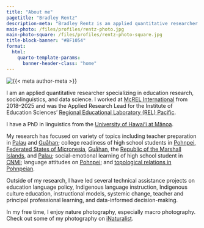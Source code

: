 ```yaml
---
title: "About me"
pagetitle: "Bradley Rentz"
description-meta: "Bradley Rentz is an applied quantitative researcher with a background in education research, linguistics, and data science."
main-photo: /files/profiles/rentz-photo.jpg
main-photo-square: /files/profiles/rentz-photo-square.jpg
title-block-banner: "#BF1054"
format:
  html:
    quarto-template-params:
      banner-header-class: "home"
---
```


::: {.grid}

::: {.g-col-12 .g-col-sm-4}

```{=html}
<div class="grid" style="--bs-columns: 5; row-gap: 0;">
  <div class="g-col-1 g-col-sm-0"></div>
  <div class="g-col-3 g-col-sm-5">
    <picture>
      <source media="(max-width: 576px)" srcset="{{< meta main-photo-square >}}">
      <source media="(min-width: 576px)" srcset="{{< meta main-photo >}}">
      <img class="img-fluid" src="{{< meta main-photo >}}" alt="{{< meta author-meta >}}">
    </picture>
  </div>
  <div class="g-col-1 g-col-sm-0"></div>
</div>
```

:::

::: {.g-col-12 .g-col-sm-8}

I am an applied quantitative researcher specializing in education research, sociolinguistics, and data science. I worked at [McREL International](https://mcrel.org) from 2018–2025 and was the Applied Research Lead for the Institute of Education Sciences' [Regional Educational Laboratory (REL) Pacific](https://ies.ed.gov/use-work/regional-educational-laboratories-rel/pacific). 

I have a PhD in linguistics from the [University of Hawaiʻi at Mānoa](https://manoa.hawaii.edu/linguistics/).

My research has focused on variety of topics including teacher preparation in [Palau](https://ies.ed.gov/use-work/resource-library/report/descriptive-study/teacher-certification-retention-and-recruitment-palau-understanding-graduation-patterns-teacher) and [Guåhan](https://ies.ed.gov/use-work/resource-library/report/descriptive-study/using-high-school-and-college-data-predict-teacher-candidates-performance-praxis-unibetsedat-guahan); college readiness of high school students in [Pohnpei, Federated States of Micronesia](https://ies.ed.gov/use-work/resource-library/report/descriptive-study/using-high-school-data-explore-early-college-success-pohnpei-federated-states-micronesia), [Guåhan](https://ies.ed.gov/use-work/resource-library/report/descriptive-study/using-high-school-data-predict-college-readiness-and-early-college-success-guahan-guam), the [Republic of the Marshall Islands](https://ies.ed.gov/use-work/resource-library/report/descriptive-study/demographic-and-academic-characteristics-associated-college-readiness-and-early-college-success), and [Palau](https://ies.ed.gov/use-work/resource-library/report/descriptive-study/using-high-school-data-predict-college-success-palau); social-emotional learning of high school student in [CNMI](https://ies.ed.gov/use-work/resource-library/report/descriptive-study/associations-between-high-school-students-social-emotional-competencies-and-their-high-school-and); language attitudes on [Pohnpei](https://scholarspace.manoa.hawaii.edu/items/b7e90920-fe07-4fdd-a9d3-0058b3843cf8); and [topological relations in Pohnpeian](http://hdl.handle.net/10125/63283). 

Outside of my research, I have led several technical assistance projects on education language policy, Indigenous language instruction, Indigenous culture education, instructional models, systemic change, teacher and principal professional learning, and data-informed decision-making.

In my free time, I enjoy nature photography, especially macro photography. Check out some of my photography on [iNaturalist](https://www.inaturalist.org/people/bradleyrentz).


:::

:::
